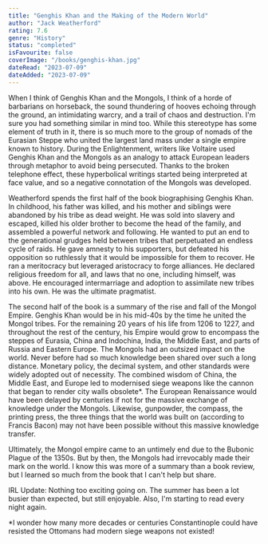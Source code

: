 ```yaml
---
title: "Genghis Khan and the Making of the Modern World"
author: "Jack Weatherford"
rating: 7.6
genre: "History"
status: "completed"
isFavourite: false
coverImage: "/books/genghis-khan.jpg"
dateRead: "2023-07-09"
dateAdded: "2023-07-09"
---
```


When I think of Genghis Khan and the Mongols, I think of a horde of barbarians on horseback, the sound thundering of hooves echoing through the ground, an intimidating warcry, and a trail of chaos and destruction. I'm sure you had something similar in mind too. While this stereotype has some element of truth in it, there is so much more to the group of nomads of the Eurasian Steppe who united the largest land mass under a single empire known to history. During the Enlightenment, writers like Voltaire used Genghis Khan and the Mongols as an analogy to attack European leaders through metaphor to avoid being persecuted. Thanks to the broken telephone effect, these hyperbolical writings started being interpreted at face value, and so a negative connotation of the Mongols was developed.

Weatherford spends the first half of the book biographising Genghis Khan. In childhood, his father was killed, and his mother and siblings were abandoned by his tribe as dead weight. He was sold into slavery and escaped, killed his older brother to become the head of the family, and assembled a powerful network and following. He wanted to put an end to the generational grudges held between tribes that perpetuated an endless cycle of raids. He gave amnesty to his supporters, but defeated his opposition so ruthlessly that it would be impossible for them to recover. He ran a meritocracy but leveraged aristocracy to forge alliances. He declared religious freedom for all, and laws that no one, including himself, was above. He encouraged intermarriage and adoption to assimilate new tribes into his own. He was the ultimate pragmatist.

The second half of the book is a summary of the rise and fall of the Mongol Empire. Genghis Khan would be in his mid-40s by the time he united the Mongol tribes. For the remaining 20 years of his life from 1206 to 1227, and throughout the rest of the century, his Empire would grow to encompass the steppes of Eurasia, China and Indochina, India, the Middle East, and parts of Russia and Eastern Europe. The Mongols had an outsized impact on the world. Never before had so much knowledge been shared over such a long distance. Monetary policy, the decimal system, and other standards were widely adopted out of necessity. The combined wisdom of China, the Middle East, and Europe led to modernised siege weapons like the cannon that began to render city walls obsolete*. The European Renaissance would have been delayed by centuries if not for the massive exchange of knowledge under the Mongols. Likewise, gunpowder, the compass, the printing press, the three things that the world was built on (according to Francis Bacon) may not have been possible without this massive knowledge transfer.

Ultimately, the Mongol empire came to an untimely end due to the Bubonic Plague of the 1350s. But by then, the Mongols had irrevocably made their mark on the world. I know this was more of a summary than a book review, but I learned so much from the book that I can't help but share.

IRL Update: Nothing too exciting going on. The summer has been a lot busier than expected, but still enjoyable. Also, I'm starting to read every night again.

*I wonder how many more decades or centuries Constantinople could have resisted the Ottomans had modern siege weapons not existed!